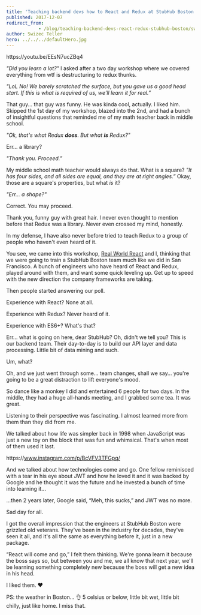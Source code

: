 ```yaml
---
title: 'Teaching backend devs how to React and Redux at StubHub Boston'
published: 2017-12-07
redirect_from: 
            - /blog/teaching-backend-devs-react-redux-stubhub-boston/swizec/7952
author: Swizec Teller
hero: ../../../defaultHero.jpg
---
```

https&#x3A;//youtu.be/EEsN7ucZBq4



_"Did you learn a lot?"_ I asked after a two day workshop where we covered everything from wtf is destructuring to redux thunks.



_"LoL No! We barely scratched the surface, but you gave us a good head start. If this is what is required of us, we'll learn it for real.”_



That guy… that guy was funny. He was kinda cool, actually. I liked him. Skipped the 1st day of my workshop, blazed into the 2nd, and had a bunch of insightful questions that reminded me of my math teacher back in middle school.



_"Ok, that's what Redux **does**. But what **is** Redux?"_



Err… a library?



_"Thank you. Proceed.”_



My middle school math teacher would always do that. What is a square? _"It has four sides, and all sides are equal, and they are at right angles.”_ Okay, those are a square's properties, but what _is_ it?



_"Err… a shape?"_



Correct. You may proceed.



Thank you, funny guy with great hair. I never even thought to mention before that Redux was a library. Never even crossed my mind, honestly.



In my defense, I have also never before tried to teach Redux to a group of people who haven't even heard of it.



You see, we came into this workshop, [Real World React](https://www.meetup.com/Real-World-React/) and I, thinking that we were going to train a StubHub Boston team much like we did in San Francisco. A bunch of engineers who have heard of React and Redux, played around with them, and want some quick leveling up. Get up to speed with the new direction the company frameworks are taking.



Then people started answering our poll.



Experience with React? None at all.



Experience with Redux? Never heard of it.



Experience with ES6+? What's that?



Err… what is going on here, dear StubHub? Oh, didn't we tell you? This is our backend team. Their day-to-day is to build our API layer and data processing. Little bit of data mining and such.



Um, what?



Oh, and we just went through some… team changes, shall we say… you're going to be a great distraction to lift everyone's mood.



So dance like a monkey I did and entertained 6 people for two days. In the middle, they had a huge all-hands meeting, and I grabbed some tea. It was great.



Listening to their perspective was fascinating. I almost learned more from them than they did from me.



We talked about how life was simpler back in 1998 when JavaScript was just a new toy on the block that was fun and whimsical. That's when most of them used it last.



https&#x3A;//www.instagram.com/p/BcVFV3TFGpq/



And we talked about how technologies come and go. One fellow reminisced with a tear in his eye about JWT and how he loved it and it was backed by Google and he thought it was the future and he invested a bunch of time into learning it…



…then 2 years later, Google said, “Meh, this sucks,” and JWT was no more.



Sad day for all.



I got the overall impression that the engineers at StubHub Boston were grizzled old veterans. They've been in the industry for decades, they've seen it all, and it's all the same as everything before it, just in a new package.



“React will come and go,” I felt them thinking. We're gonna learn it because the boss says so, but between you and me, we all know that next year, we'll be learning something completely new because the boss will get a new idea in his head.



I liked them. ❤️



PS: the weather in Boston… 👌 5 celsius or below, little bit wet, little bit chilly, just like home. I miss that.
